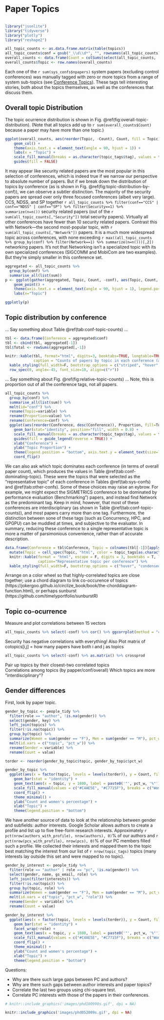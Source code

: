# Paper Topics {#ch:topics}

```r
```


```r
library("jsonlite")
library("tidyverse")
library("plotly")
library("reshape2")

all_topic_counts <- as.data.frame.matrix(table(topics))
all_topic_counts$conf = gsub("_\\d\\d*", "", rownames(all_topic_counts))
overall_counts <- data.frame(Count = colSums(select(all_topic_counts, -"conf")))
overall_counts$Topic <- row.names(overall_counts)
```

Each one of the `r sum(sys_confs$npapers)` system papers (excluding control conferences) was manually tagged with zero or more topics from a range of system sub-topics (see [Conference Topics](#sec:topic-data)). These tags tell interesting stories, both about the topics themselves, as well as the conferences that discuss them.

## Overall topic Distribution {#sec:topic-distribution}

The topic ocurrence distribution is shown in Fig. \@ref(fig:overall-topic-distribution). (Note that all topics add up to `r sum(overall_counts$Count)` because a paper may have more than one topic.)


```r
ggplot(overall_counts, aes(reorder(Topic, -Count), Count, fill = Topic)) +
    geom_col() +
    theme(axis.text.x = element_text(angle = 90, hjust = 1)) +
    labs(x = "Topic") +
    scale_fill_manual(breaks = as.character(topic_tags$tag), values = topic_tags$color) +
    guides(fill = FALSE)
```

It may appear like security related papers are the most popular in this selection of conferences, which is indeed true if we narrow our perspective to absolute number of papers. But if we break down the distribution of topics by conference (as is shown in Fig. \@ref(fig:topic-distribution-by-conf)), we can observe a subtler distinction. The majority of the security papers are spread over only three  focused conferences (albeit very large). CCS, NDSS, and SP together `r all_topic_counts %>% filter(conf=="CCS" | conf=="NDSS" | conf=="SP") %>% filter(Security==1) %>% summarize(n=n())` security related papers (out of the `r sum(all_topic_counts[,"Security"])` total security papers). Virtually all other conferences have fewer than 10 security related papers. Contrast this with Network---the second most-popular topic, with `r sum(all_topic_counts[,"Network"])` papers. It is a much more widespread topic across conferences, with none exceeding `r max((all_topic_counts %>% group_by(conf) %>% filter(Network==1) %>% summarize(n=n()))[,2])` networking papers. It's not that Networking isn't a specialized topic with its own specialized conferences (SIGCOMM and MobiCom are two examples). But they're simply smaller in this conference set.

```r
aggregated <- all_topic_counts %>%
  group_by(conf) %>%
  summarise_all(list(sum))
p <- ggplot(gather(aggregated, Topic, Count, -conf), aes(Topic, Count, fill=conf)) +
    geom_point() +
    theme(axis.text.x = element_text(angle = 90, hjust = 1), legend.position = 'none') +
    labs(x="Topic")

ggplotly(p)
```


## Topic distribution by conference {#sec:topic-dist-by-conf}

... Say something about Table \@ref(tab:conf-topic-counts) ...

```r
tbl <- data.frame(Conference = aggregated$conf)
tbl <- cbind(tbl, aggregated[-1])
tbl$Total <- rowSums(aggregated[,-1])

knitr::kable(tbl, format="html", digits=3, booktabs=TRUE, longtable=TRUE, align=c("r"),
             caption = "Counts of papers by topic in each conference (a single paper can have zero or more topics)") %>%
  kable_styling(full_width=F, bootstrap_options = c("striped", "hover", "condensed", "responsive")) %>%
  row_spec(0, angle=-45, font_size=10, align=c("r"))
```


... Say something about Fig. \@ref(fig:relative-topic-counts) ... Note, this is proportion out of all the conference tags, not all papers.

```r
all_topic_counts %>%
  group_by(conf) %>%
  summarise_all(list(sum)) %>%
  melt(id="conf") %>%
  rename(Topic=variable) %>%
  rename(Proportion=value) %>%
  rename(Conference=conf) %>%
  ggplot(aes(reorder(Conference, desc(Conference)), Proportion, fill=Topic)) +
    geom_bar(stat="identity", position="fill", width = 0.8) +
    scale_fill_manual(breaks = as.character(topic_tags$tag), values = topic_tags$color) +
    guides(fill = guide_legend(reverse = TRUE)) +
    xlab("Conference") +
    ylab("Topic Proportion") +
    theme(legend.position = "bottom", axis.text.y = element_text(size=7)) +
    coord_flip()
```

We can also ask which topic dominates each conference (in terms of overall paper count), which produces the values in Table \@ref(tab:conf-dominating-topic). These were the topics that were selected as the "representative topic" of each conference in Tables \@ref(tab:sys-confs) and \@ref(tab:other-confs). Some of these choices may raise an eybrow. For example, we might expect the SIGMETRICS conference to be dominated by performance evaluation (Benchmarking") papers, and instead find Network as the predominant tag. Keep in mind, however, that most of these conferences are interdisciplinary (as shown in Table \@ref(tab:conf-topic-counts)), and most papers carry more than one tag. Furthermore, the distinction between sone of these tags (such as Concurrency, HPC, and GPGPU) can be muddled at times, and subjective to the evaluator. In summary, reducing these conference to a single representative topic is more a matter of parsimonious convenience, rather than of accurate description.

```r
data.frame(Conference = tbl$Conference, Topic = colnames(tbl[-1])[apply(tbl[,!names(tbl) %in% c("Conference", "Total")], 1, which.max)]) %>%
  mutate(Topic = cell_spec(Topic, "html", color = topic_tags[as.character(Topic),]$contrast, bold = T, background = topic_tags[as.character(Topic),]$color)) %>%
  knitr::kable(format = "html", escape = F, digits = 3, booktabs = T, longtable = T, align=c("l", "l"),
               caption="Representative topic per conference") %>%
  kable_styling(full_width=F, bootstrap_options = c("hover", "condensed", "responsive"))
```
Arrange on a color wheel so that highly-correlated topics are close together; use a chord diagram to link co-occurence of topics (https://jokergoo.github.io/circlize_book/book/the-chorddiagram-function.html), or perhaps sunburst (https://github.com/timelyportfolio/sunburstR)

## Topic co-ocurrence

Measure and plot correlations between 15 vectors
```r
all_topic_counts %>% select(-conf) %>% cor() %>% ggcorrplot(method = "circle", type = "upper", ggtheme = "theme_classic", lab = T)
```
Security has negative correlations with everything! Also Plot matrix of cotopics[i,j] = how many papers have both i and j as topics
```r
all_topic_counts %>% select(-conf) %>% as.matrix() %>% crossprod
```
Pair up topics by their closest-two correlated topics					
Correlations among topics (by papper/conf/overall)
Which topics are more "interdisciplinary"?

## Gender differences

First, look by paper topic.

```r
gender_by_topic <- people_tidy %>%
  filter(role == "author", !is.na(gender)) %>%
  select(gender, key) %>%
  left_join(topics) %>%
  filter(!is.na(topic)) %>%
  group_by(topic) %>%
  summarize(Women = sum(gender == "F"), Men = sum(gender == "M"), pct_w = round(100 * sum(gender == "F") / n(), 2)) %>%
  melt(id.vars = c("topic", "pct_w")) %>%
  rename(Gender = variable) %>%
  rename(Count = value)

torder <- reorder(gender_by_topic$topic, gender_by_topic$pct_w)

gender_by_topic %>%
  ggplot(aes(x = factor(topic, levels = levels(torder)), y = Count, fill = forcats::fct_rev(Gender))) +
    geom_bar(stat = "identity") +
    geom_text(aes(x = topic, y = 1800, label = paste0('"', pct_w, '%"')), parse = TRUE) +
    scale_fill_manual(values = c("#C4AE5E", "#C7715F"), breaks = c("Women", "Men"), name = "Gender") +
    coord_flip() +
    theme_minimal() +
    ylab("Count and women's percentage") +
    xlab("Topic") +
    theme(legend.position = "bottom")


```

We have another source of data to look at the relationship between gender and subfields: author interests. Google Scholar allows authors to create a profile and list up to five free-form research interests. Approximately `r pct(nrow(authors_with_profile), nrow(authors), 0)`% of our authors and `r pct(nrow(pcs_with_profile), nrow(pcs), 0)`% of our PC members filled such a profile. We collected their interests and mapped them to the topic best matching the interest from our list of `r nrow(topic_tags)` topics (many interests lay outside this set and were mapped to no topic).

```r
gender_by_interest <- people_tidy %>%
  filter(role == "author" | role == "pc", !is.na(gender)) %>%
  select(gender, name, gs_email, role) %>%
  left_join(filter(interests)) %>%
  filter(!is.na(topic)) %>%
  group_by(topic, role) %>%
  summarize(Women = sum(gender == "F"), Men = sum(gender == "M"), pct_w = round(100 * sum(gender == "F") / n(), 2)) %>%
  melt(id.vars = c("topic", "pct_w", "role")) %>%
  rename(Gender = variable) %>%
  rename(Count = value)

gender_by_interest %>%
  ggplot(aes(x = factor(topic, levels = levels(torder)), y = Count, fill = forcats::fct_rev(Gender))) +
    geom_bar(stat = "identity") +
    facet_wrap(~role) +
    geom_text(aes(x = topic, y = 1800, label = paste0('"', pct_w, '%"')), parse = TRUE) +
    scale_fill_manual(values = c("#C4AE5E", "#C7715F"), breaks = c("Women", "Men"), name = "Gender") +
    coord_flip() +
    theme_minimal() +
    ylab("Count and women's percentage") +
    xlab("Topic") +
    theme(legend.position = "bottom")


```

Questions:

 * Why are there such large gaps between PC and authors?
 * Why are there such gaps between author interests and paper topics?
 * Correlate the last two groups using chi-square test.
 * Correlate PC interests with those of the papers in their conferences.


```r
# knitr::include_graphics('images/phd100998s.gif', dpi = NA)
```


```r
knitr::include_graphics('images/phd052009s.gif', dpi = NA)
```
